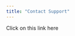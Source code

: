```yaml
---
title: "Contact Support"
---
```


<Card title="Get personalized support via Typeform" icon="bolt" color="purple" horizontal={200} href="https://pdquqq8bz5k.typeform.com/to/WxepPisB?utm_source=xxxxx">
  Click on this link here
</Card>

<div data-tf-live="01JGXDX8VPGNCBWGMMQ75DDKPV" />

<div data-tf-live="01JGXDX8VPGNCBWGMMQ75DDKPV" />

<script src="//embed.typeform.com/next/embed.js" />

<script src="//embed.typeform.com/next/embed.js" />

<Card title="Quick questions and community on Discord" icon="robot" color="purple" horizontal={200} href="https://discord.gg/E4E3WFVzTw">
  Insert content here
</Card>

### Ask your quick questions on Discord!&#x20;

> [Our discord server here](https://discord.gg/E4E3WFVzTw)